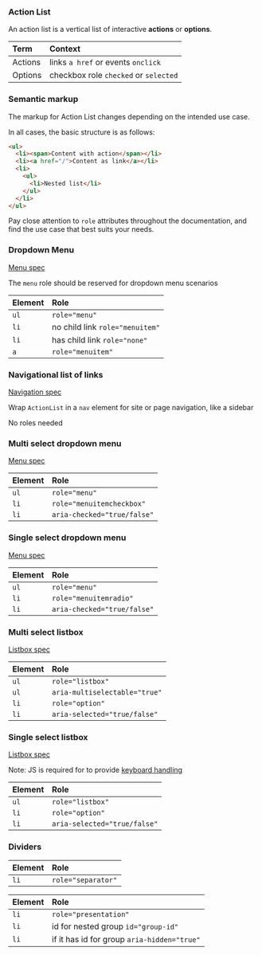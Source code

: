
<Meta title="Patterns/ActionList/Accessibility" />

### Action List

An action list is a vertical list of interactive <strong>actions</strong> or <strong>options</strong>.

| Term    | Context                               |
| :------ | :------------------------------------ |
| Actions | links `a href` or events `onclick`    |
| Options | checkbox role `checked` or `selected` |

### Semantic markup

The markup for Action List changes depending on the intended use case.

In all cases, the basic structure is as follows:

```html
<ul>
  <li><span>Content with action</span></li>
  <li><a href="/">Content as link</a></li>
  <li>
    <ul>
      <li>Nested list</li>
    </ul>
  </li>
</ul>
```

Pay close attention to `role` attributes throughout the documentation, and find the use case that best suits your needs.

### Dropdown Menu

[Menu spec](https://www.w3.org/TR/wai-aria-practices-1.2/examples/menu-button/menu-button-links.html)

The `menu` role should be reserved for dropdown menu scenarios

| Element | Role                            |
| :------ | :------------------------------ |
| `ul`    | `role="menu"`                   |
| `li`    | no child link `role="menuitem"` |
| `li`    | has child link `role="none"`    |
| `a`     | `role="menuitem"`               |

### Navigational list of links

[Navigation spec](https://www.w3.org/TR/wai-aria-practices-1.2/examples/landmarks/navigation.html)

Wrap `ActionList` in a `nav` element for site or page navigation, like a sidebar

No roles needed

### Multi select dropdown menu

[Menu spec](https://www.w3.org/TR/wai-aria-practices-1.2/examples/menubar/menubar-2/menubar-2.html)

| Element | Role                        |
| :------ | :-------------------------- |
| `ul`    | `role="menu"`               |
| `li`    | `role="menuitemcheckbox"`   |
| `li`    | `aria-checked="true/false"` |

### Single select dropdown menu

[Menu spec](https://www.w3.org/TR/wai-aria-practices-1.2/examples/menubar/menubar-2/menubar-2.html)

| Element | Role                        |
| :------ | :-------------------------- |
| `ul`    | `role="menu"`               |
| `li`    | `role="menuitemradio"`      |
| `li`    | `aria-checked="true/false"` |

### Multi select listbox

[Listbox spec](https://www.w3.org/TR/wai-aria-practices-1.2/examples/listbox/listbox-collapsible.html)

| Element | Role                          |
| :------ | :---------------------------- |
| `ul`    | `role="listbox"`              |
| `ul`    | `aria-multiselectable="true"` |
| `li`    | `role="option"`               |
| `li`    | `aria-selected="true/false"`  |

### Single select listbox

[Listbox spec](https://www.w3.org/TR/wai-aria-practices-1.2/examples/listbox/listbox-collapsible.html)

Note: JS is required for to provide [keyboard handling](https://www.w3.org/TR/wai-aria-practices-1.1/#listbox_kbd_interaction)

| Element | Role                         |
| :------ | :--------------------------- |
| `ul`    | `role="listbox"`             |
| `li`    | `role="option"`              |
| `li`    | `aria-selected="true/false"` |

### Dividers

| Element | Role               |
| :------ | :----------------- |
| `li`    | `role="separator"` |

| Element | Role                                        |
| :------ | :------------------------------------------ |
| `li`    | `role="presentation"`                       |
| `li`    | id for nested group `id="group-id"`         |
| `li`    | if it has id for group `aria-hidden="true"` |
